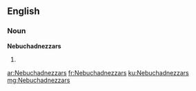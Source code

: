 ==English==

===Noun===
'''Nebuchadnezzars'''

# {{plural of|[[Nebuchadnezzar]]}}

[[ar:Nebuchadnezzars]]
[[fr:Nebuchadnezzars]]
[[ku:Nebuchadnezzars]]
[[mg:Nebuchadnezzars]]